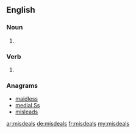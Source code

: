 ==English==

===Noun===
{{head|en|plural}}

# {{plural of|misdeal|lang=en}}

===Verb===
{{head|en}}

# {{en-third-person singular of|misdeal}}

===Anagrams===
* [[maidless#English|maidless]]
* [[medial Ss#English|medial Ss]]
* [[misleads#English|misleads]]

[[ar:misdeals]]
[[de:misdeals]]
[[fr:misdeals]]
[[my:misdeals]]